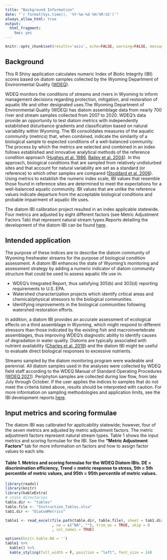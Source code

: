 ```yaml
---
title: "Background Information"
date: "`r format(Sys.time(), '%Y-%m-%d %H:%M:%S')`"
always_allow_html: true
output:
  html_fragment:
    toc: yes
---
```


```r
knitr::opts_chunk$set(results='asis', echo=FALSE, warning=FALSE, message = FALSE)
```

## Background
This R Shiny application calculates numeric Index of Biotic Integrity (IBI) scores based on diatom samples collected by the Wyoming Department of Environmental Quality ([WDEQ](https://deq.wyoming.gov/)).

WDEQ monitors the conditions of streams and rivers in Wyoming to inform management decisions regarding protection, mitigation, and restoration of aquatic life and other designated uses.The Wyoming Department of Environmental Quality (WDEQ) has diatom assemblage data from nearly 700 river and stream samples collected from 2007 to 2020. WDEQ’s data provide an opportunity to test diatom metrics with independently established disturbance gradients and classification based on natural variability within Wyoming. The IBI consolidates measures of the aquatic community (metrics) that, when combined, indicate the similarity of a biological sample to expected conditions of a well-balanced community. The process by which the metrics are selected and combined in an index follows established and innovative analytical methods of the reference condition approach ([Hughes et al. 1986](https://link.springer.com/article/10.1007/BF01866767), [Bailey et al. 2004](https://link.springer.com/book/10.1007/978-1-4419-8885-0)). In this approach, biological conditions that are sampled from relatively undisturbed sites and that account for natural variability are set as a standard (or reference) to which other samples are compared ([Stoddard et al. 2006](https://esajournals.onlinelibrary.wiley.com/doi/10.1890/1051-0761%282006%29016%5B1267%3ASEFTEC%5D2.0.CO%3B2)). Using metrics to establish the numeric index scale, IBI values that resemble those found in reference sites are determined to meet the expectations for a well-balanced aquatic community. IBI values that are unlike the reference values indicate departure from the acceptable biological conditions and probable impairment of aquatic life uses. 

The diatom IBI calibration project resulted in an index applicable statewide. Four metrics are adjusted by eight different factors (see Metric Adjustment Factors Tab) that represent natural stream types.Reports detailing the development of the diatom IBI can be found [here](https://github.com/Blocktt/ShinyAppDocuments/tree/main/WDEQtools/Reports).

## Intended application
The purpose of these indices are to describe the diatom community of Wyoming freshwater streams for the purpose of biological condition assessment. A diatom IBI enhances the state of Wyoming’s monitoring and assessment strategy by adding a numeric indicator of diatom community structure that could be used to assess aquatic life use in:

* WDEQ’s Integrated Report, thus satisfying 305(b) and 303(d) reporting requirements to U.S. EPA.
* Watershed characterization projects which identify critical areas and chemical/physical stressors to the biological communities.
* Identifying improvements in the biological communities following watershed restoration efforts.

In addition, a diatom IBI provides an accurate assessment of ecological effects on a third assemblage in Wyoming, which might respond to different stressors than those indicated by the existing fish and macroinvertebrate assemblages, thus improving WDEQ’s diagnostic ability to identify causes of degradation in water quality. Diatoms are typically associated with nutrient availability ([Charles et al. 2019](https://www.sciencedirect.com/science/article/abs/pii/S1470160X18306496)) and the diatom IBI might be useful to evaluate direct biological responses to excessive nutrients.

Streams sampled by the diatom monitoring program were wadeable and perennial. All diatom samples used in the analyses were collected by WDEQ field staff according to the WDEQ Manual of Standard Operating Procedures ([WDEQ 2021](https://deq.wyoming.gov/water-quality/watershed-protection/water-quality-assessment/)). Periphyton samples are collected during low flow, from late July through October. If the user applies the indices to samples that do not meet the criteria listed above, results should be interpreted with caution. For more information on sampling methodologies and application limits, see the IBI development reports [here](https://github.com/Blocktt/ShinyAppDocuments/tree/main/WDEQtools/Reports).

## Input metrics and scoring formulae
The diatom IBI was calibrated for applicability statewide; however, four of the seven metrics are adjusted by metric adjustment factors. The metric adjustment factors represent natural stream types. Table 1 shows the input metrics and scoring formulae for the IBI. See the **"Metric Adjustment Factors"** tab for more information on factors and how to assign factor values to each site.

#### Table 1. Metrics and scoring formulae for the WDEQ Diatom IBIs. DE = discrimination efficiency, Trend = metric response to stress, 5th = 5th percentile of metric values, and 95th = 95th percentile of metric values.
```r
library(readxl)
library(knitr)
library(kableExtra)
# state directories
table.dir <- "tables"
table.file <- "Instruction_Tables.xlsx"
tab1.dir <- "DiatomMetrics"

table1 <- read_excel(file.path(table.dir, table.file), sheet = tab1.dir
                     , na = c("NA", ""), trim_ws = TRUE, skip = 0
                     , col_names = TRUE)  

options(knitr.kable.NA = '')
table1 %>%
  kable() %>%
  kable_styling(full_width = F, position = "left", font_size = 14)
```
